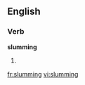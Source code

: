 ==English==
===Verb===
'''slumming'''
# {{present participle of|[[slum]]}}

[[fr:slumming]]
[[vi:slumming]]